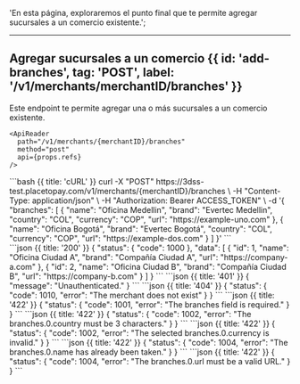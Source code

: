 <MissingTranslationBanner />

  'En esta página, exploraremos el punto final que te permite agregar sucursales a un comercio existente.';


---

## Agregar sucursales a un comercio {{ id: 'add-branches', tag: 'POST', label: '/v1/merchants/merchantID/branches' }}


<Row>
  <Col>
    Este endpoint te permite agregar una o más sucursales a un comercio existente.

    <ApiReader
      path="/v1/merchants/{merchantID}/branches"
      method="post"
      api={props.refs}
    />
  </Col>
  <Col sticky>
    <CodeGroup title="Solicitud" tag="POST" label="/v1/merchants/{merchantID}/branches">
    ```bash {{ title: 'cURL' }}
    curl -X "POST" https://3dss-test.placetopay.com/v1/merchants/{merchantID}/branches \
      -H "Content-Type: application/json" \
      -H "Authorization: Bearer ACCESS_TOKEN" \
      -d '{
          "branches": [
            {
              "name": "Oficina Medellin",
              "brand": "Evertec Medellin",
              "country": "COL",
              "currency": "COP",
              "url": "https://example-uno.com"
            },
            {
              "name": "Oficina Bogotá",
              "brand": "Evertec Bogotá",
              "country": "COL",
              "currency": "COP",
              "url": "https://example-dos.com"
            }
          ]
      }'
    ```
    </CodeGroup>
  </Col>
</Row>

<Row>
  <Col>
    <ApiReader
      path="/v1/merchants/{merchantID}/branches"
      method="post"
      type="response"
      api={props.refs}
    />
  </Col>

  <Col sticky>
    <br />
    <CodeGroup title="Respuesta">
    ```json {{ title: '200' }}
    {
      "status": {
        "code": 1000
      },
      "data": [
        {
          "id": 1,
          "name": "Oficina Ciudad A",
          "brand": "Compañía Ciudad A",
          "url": "https://company-a.com"
        },
        {
          "id": 2,
          "name": "Oficina Ciudad B",
          "brand": "Compañía Ciudad B",
          "url": "https://company-b.com"
        }
      ]
    }
    ```
    ```json {{ title: '401' }}
    {
      "message": "Unauthenticated."
    }
    ```
    ```json {{ title: '404' }}
    {
      "status": {
        "code": 1010,
        "error": "The merchant does not exist"
      }
    }
    ```
    ```json {{ title: '422' }}
    {
      "status": {
        "code": 1001,
        "error": "The branches field is required."
      }
    }
    ```
    ```json {{ title: '422' }}
    {
      "status": {
        "code": 1002,
        "error": "The branches.0.country must be 3 characters."
      }
    }
    ```
    ```json {{ title: '422' }}
    {
      "status": {
        "code": 1002,
        "error": "The selected branches.0.currency is invalid."
      }
    }
    ```
    ```json {{ title: '422' }}
    {
      "status": {
        "code": 1004,
        "error": "The branches.0.name has already been taken."
      }
    }
    ```
    ```json {{ title: '422' }}
    {
      "status": {
        "code": 1004,
        "error": "The branches.0.url must be a valid URL."
      }
    }
    ```
    </CodeGroup>
  </Col>
</Row>

